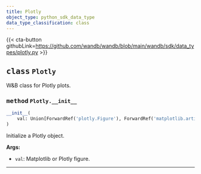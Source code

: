 ---
title: Plotly
object_type: python_sdk_data_type
data_type_classification: class
---

{{< cta-button githubLink=https://github.com/wandb/wandb/blob/main/wandb/sdk/data_types/plotly.py >}}




## <kbd>class</kbd> `Plotly`
W&B class for Plotly plots. 

### <kbd>method</kbd> `Plotly.__init__`

```python
__init__(
    val: Union[ForwardRef('plotly.Figure'), ForwardRef('matplotlib.artist.Artist')]
)
```

Initialize a Plotly object. 



**Args:**
 
 - `val`:  Matplotlib or Plotly figure. 




---



